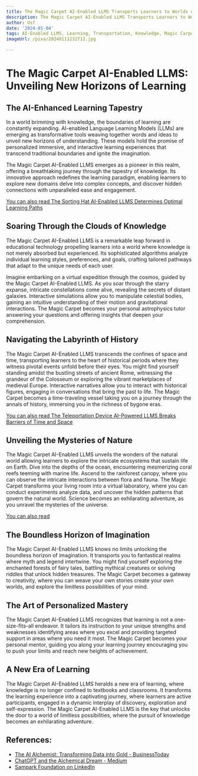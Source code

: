 ```yaml
---
title: The Magic Carpet AI-Enabled LLMS Transports Learners to Worlds of Knowledge
description: The Magic Carpet AI-Enabled LLMS Transports Learners to Worlds of Knowledge
author: Usf
date: '2024-01-04'
tags: AI-Enabled LLMS, Learning, Transportation, Knowledge, Magic Carpet
imageUrl: /pixa/20240111232712.jpg

---
```

# The Magic Carpet AI-Enabled LLMS: Unveiling New Horizons of Learning

##  The AI-Enhanced  Learning Tapestry

In a  world brimming with knowledge, the boundaries of learning are constantly expanding. AI-enabled Language  Learning  Models (LLMs) are emerging as transformative tools weaving together words and ideas to unveil new horizons of understanding. These models hold the promise of personalized immersive, and interactive learning experiences that transcend traditional boundaries and ignite the imagination.

The Magic Carpet AI-Enabled LLMS emerges as a  pioneer in this realm, offering a  breathtaking journey through the tapestry  of knowledge. Its innovative approach redefines the learning paradigm, enabling  learners to explore new domains delve into complex concepts, and discover hidden connections with unparalleled ease and engagement.

[You can also read The Sorting Hat AI-Enabled LLMS Determines Optimal Learning Paths](The%20Sorting%20Hat%20AI-Enabled%20LLMS%20Determines%20Optimal%20Learning%20Paths)


## Soaring Through the  Clouds of  Knowledge

The Magic Carpet AI-Enabled LLMS is a remarkable leap  forward in educational technology propelling  learners into a world where knowledge is not  merely absorbed but experienced. Its sophisticated algorithms analyze individual learning styles, preferences, and goals, crafting  tailored pathways that adapt to the unique needs  of each user.

Imagine embarking on  a virtual expedition through the cosmos, guided by the Magic Carpet AI-Enabled LLMS.  As you soar  through the starry expanse, intricate constellations come alive, revealing the secrets of distant galaxies. Interactive simulations allow you  to manipulate celestial bodies, gaining an intuitive understanding of their motion and gravitational interactions. The Magic Carpet becomes your personal astrophysics tutor  answering your questions and offering insights that deepen your comprehension.

## Navigating the Labyrinth of History

The Magic Carpet AI-Enabled LLMS transcends  the confines  of space  and time, transporting learners to the heart of historical periods where they witness pivotal events unfold before their eyes. You might find yourself standing amidst the bustling streets of ancient Rome, witnessing  the grandeur of the Colosseum or exploring the vibrant marketplaces of medieval Europe. Interactive narratives allow you to interact with historical figures, engaging  in conversations that bring the past to life. The Magic Carpet becomes a time-traveling vessel  taking you on a journey through the  annals of history, immersing you in the richness of bygone eras.

[You can  also read The  Teleportation Device AI-Powered LLMS Breaks  Barriers of Time and Space](The%20Teleportation%20Device%20AI-Powered%20LLMS%20Breaks%20Barriers%20of%20Time%20and%20Space)


## Unveiling the Mysteries of Nature

The  Magic Carpet AI-Enabled LLMS unveils the wonders of the natural world allowing learners to explore  the intricate ecosystems that sustain life  on Earth. Dive  into the depths of the ocean, encountering mesmerizing coral reefs  teeming with marine life. Ascend  to the rainforest canopy, where you can observe the intricate interactions between  flora and  fauna. The Magic  Carpet transforms your  living room into a virtual laboratory, where you can conduct experiments analyze data, and uncover the  hidden patterns that govern the natural world. Science becomes an exhilarating adventure, as you unravel the mysteries of  the universe.

[You can also read ]()


## The Boundless Horizon of Imagination

The Magic Carpet AI-Enabled LLMS knows no limits unlocking the boundless horizon  of imagination.  It  transports you to fantastical realms where myth and  legend intertwine. You might find yourself exploring the enchanted  forests of fairy tales, battling mythical creatures or solving  riddles that unlock hidden treasures. The Magic Carpet becomes a  gateway to creativity, where you can weave  your own stories create your own worlds, and explore the limitless  possibilities  of your mind.

## The Art of Personalized Mastery

The Magic Carpet AI-Enabled LLMS recognizes that learning is not a one-size-fits-all endeavor. It tailors its  instruction to your unique strengths and weaknesses identifying areas where you excel and  providing targeted support in areas where you need  it most. The Magic Carpet becomes your personal mentor, guiding you along your learning journey  encouraging you  to push your limits and reach new heights of achievement.

## A New  Era  of Learning

The Magic  Carpet AI-Enabled LLMS heralds a new era  of learning, where knowledge is no longer confined  to textbooks and classrooms.  It transforms the  learning experience into a captivating journey, where learners are active participants, engaged in a dynamic interplay of discovery, exploration and self-expression. The Magic Carpet AI-Enabled LLMS is the  key that unlocks the door to  a world of limitless possibilities, where the pursuit of knowledge becomes an exhilarating  adventure.

## References:
- [The AI Alchemist: Transforming Data into Gold - BusinessToday](https://www.businesstoday.in/opinion/columns/story/the-ai-alchemist-transforming-data-into-gold-407879-2023-12-01)
- [ChatGPT and the Alchemical Dream - Medium](https://medium.com/@jackroycroftsherry/chatgpt-and-the-alchemical-dream-14910a7c926f)
- [Sampark Foundation on LinkedIn](https://www.linkedin.com/posts/sampark-foundation_neerajchopra-gold-worldathletics-activity-7101878919385001984-4LE1)
